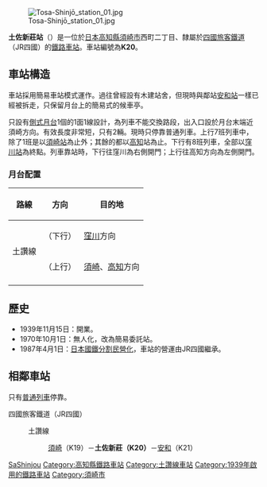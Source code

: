 {{noteTA
|T=zh-tw:土佐新莊車站; zh-cn:土佐新莊站; zh-hk:土佐新莊站;
|1=zh-tw:土佐新莊車站; zh-cn:土佐新莊站; zh-hk:土佐新莊站;
}}
{{日本車站資訊
|公司色     = #1cadca
|文字色     =
|站名       = 土佐新莊站
|圖片       = Tosa-Shinjō station 02.jpg
|pxl       =
|圖片說明   = 土佐新莊站月台，攝於2010年
|日文原名   = 土佐新莊
|平假名     = とさしんじょう 
|羅馬拼音   = Tosa-Shinjō
|前一站     = K19 [[須崎站|須崎]]
|後一站     = [[安和站|安和]] K21
|前一站距離 = 1.9
|後一站距離 = 3.0
|電報略號   = シセ
|車站編號   = {{車站編號c|#e25885|K20}}
|所屬公司   = [[四國旅客鐵道|四國旅客鐵道]]（JR四國）
|所屬路線   = {{Color|#e25885|■}}[[土讚線|土讚線]]
|距離       = 170.6
|起站       = [[多度津站|多度津]]
|所在地     = [[高知縣|高知縣]][[須崎市|須崎市]]西町二丁目
|車站構造   = 地面車站
|月台配置   = 1面1線
|啟用年月日 = 1939年11月15日
|廢止年月日 =
|上下車人次 = 
|統計年度   = 
|備註       = 無人站
}}

[[File:Tosa-Shinjō_station_01.jpg|thumb]]

'''土佐新莊站'''（{{jpn|j=土佐新荘駅|hg=とさしんじょうえき|rm=Tosa-shinjō eki|f=y}}）是一位於[[日本|日本]][[高知縣|高知縣]][[須崎市|須崎市]]西町二丁目、隸屬於[[四國旅客鐵道|四國旅客鐵道]]（JR四國）的[[鐵路車站|鐵路車站]]。車站編號為'''K20'''。

==車站構造==
車站採用簡易車站模式運作。過往曾經設有木建站舍，但現時與鄰站[[安和站|安和站]]一樣已經被拆走，只保留月台上的簡易式的候車亭。

只設有[[側式月台|側式月台]]1個的1面1線設計，為列車不能交換路段，出入口設於月台末端近須崎方向。有效長度非常短，只有2輛。現時只停靠普通列車。上行7班列車中，除了1班是以[[須崎站|須崎站]]為止外；其餘的都以[[高知|高知]]站為止。下行有8班列車，全部以[[窪川站|窪川站]]為終點。列車靠站時，下行往窪川為右側開門；上行往高知方向為左側開門。
===月台配置===
{| class="wikitable"
!路線!!方向!!目的地
|-
!rowspan="2"|{{Color|#e25885|■}}土讚線
!（下行）
|[[窪川站|窪川]]方向
|-
!（上行）
|[[須崎站|須崎]]、[[高知站|高知]]方向
|-
|}

== 歷史 ==
* 1939年11月15日：開業。
* 1970年10月1日：無人化，改為簡易委託站。
* 1987年4月1日：[[日本國鐵分割民營化|日本國鐵分割民營化]]，車站的營運由JR四國繼承。

== 相鄰車站 ==
只有[[普通列車|普通列車]]停靠。

;四國旅客鐵道（JR四國）
:{{Color|#e25885|■}}土讚線
::[[須崎站|須崎]]（K19）－'''土佐新莊（K20）'''－[[安和站|安和]]（K21）

{{土讚線2}}

{{DEFAULTSORT:Tosa-Shinjo}}
[[Category:日本鐵路車站_To|SaShinjou]]
[[Category:高知縣鐵路車站|Category:高知縣鐵路車站]]
[[Category:土讚線車站|Category:土讚線車站]]
[[Category:1939年啟用的鐵路車站|Category:1939年啟用的鐵路車站]]
[[Category:須崎市|Category:須崎市]]